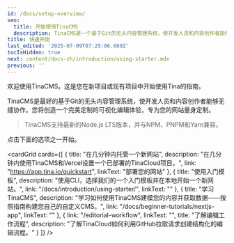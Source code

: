 ```yaml
---
id: /docs/setup-overview/
seo:
  title: 开始使用TinaCMS
  description: TinaCMS是一个基于Git的无头内容管理系统，使开发人员和内容创作者能够无缝协作。立即开始使用。
title: 快速开始
last_edited: '2025-07-09T07:25:06.669Z'
tocIsHidden: true
next: content/docs-zh/introduction/using-starter.mdx
previous: ''
---
```


欢迎使用TinaCMS。这是您在新项目或现有项目中开始使用Tina的指南。

TinaCMS是最好的基于Git的无头内容管理系统，使开发人员和内容创作者能够无缝协作。您将创造一个完美定制的可视化编辑体验，专为您的网站量身定制。

> TinaCMS支持最新的Node.js LTS版本，并与NPM、PNPM和Yarn兼容。

点击下面的选项之一开始。

<cardGrid
  cards={[
    {
      title: "在几分钟内托管一个新网站",
      description: "在几分钟内使用TinaCMS和Vercel设置一个已部署的TinaCloud项目。",
      link: "https://app.tina.io/quickstart",
      linkText: "部署您的网站"
    },
    {
      title: "使用入门模板",
      description: "使用CLI，选择我们的一个入门模板并在本地开始一个新网站。",
      link: "/docs/introduction/using-starter/",
      linkText: ""
    },
    {
      title: "学习TinaCMS",
      description:
        "学习如何使用TinaCMS建模您的内容并获取数据——按照指南构建您自己的自定义CMS。",
      link: "/docs/beginner-tutorials/nextjs-app",
      linkText: ""
    },
    {
      link: "/editorial-workflow",
      linkText: "",
      title: "了解编辑工作流程",
      description: "了解TinaCloud如何利用GitHub拉取请求创建结构化的编辑流程。"
    }
  ]}
/>
